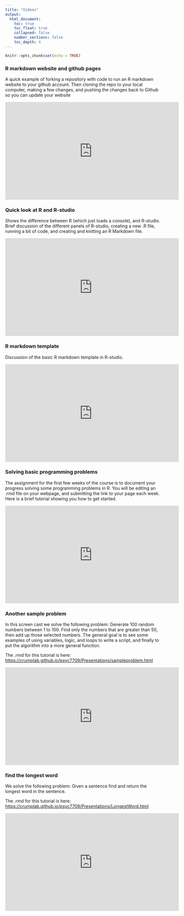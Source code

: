 ```yaml
---
title: "Videos"
output: 
  html_document:
    toc: true
    toc_float: true
    collapsed: false
    number_sections: false
    toc_depth: 4
---
```


```r
knitr::opts_chunk$set(echo = TRUE)
```

### R markdown website and github pages

A quick example of forking a repository with code to run an R markdown website to your github account. Then cloning the repo to your local computer, making a few changes, and pushing the changes back to Github so you can update your website

<iframe width="560" height="315" src="https://www.youtube.com/embed/nc7XhQrasCM" frameborder="0" allow="accelerometer; autoplay; encrypted-media; gyroscope; picture-in-picture" allowfullscreen></iframe>

### Quick look at R and R-studio

Shows the difference between R (which just loads a console), and R-studio. Brief discussion of the different panels of R-studio, creating a new .R file, running a bit of code, and creating and knitting an R Markdown file.

<iframe width="560" height="315" src="https://www.youtube.com/embed/HTJ-bTD70oE" frameborder="0" allow="accelerometer; autoplay; encrypted-media; gyroscope; picture-in-picture" allowfullscreen></iframe>

### R markdown template

Discussion of the basic R markdown template in R-studio.

<iframe width="560" height="315" src="https://www.youtube.com/embed/PyEkQo9URi8" frameborder="0" allow="accelerometer; autoplay; encrypted-media; gyroscope; picture-in-picture" allowfullscreen></iframe>


### Solving basic programming problems

The assignment for the first few weeks of the course is to document your progress solving some programming problems in R. You will be editing an .rmd file on your webpage, and submitting the link to your page each week. Here is a brief tutorial showing you how to get started.

<iframe width="560" height="315" src="https://www.youtube.com/embed/25uuRq-4oFM" frameborder="0" allow="accelerometer; autoplay; encrypted-media; gyroscope; picture-in-picture" allowfullscreen></iframe>

### Another sample problem

In this screen cast we solve the following problem: Generate 100 random numbers between 1 to 100. Find only the numbers that are greater than 50, then add up those selected numbers. The general goal is to see some examples of using variables, logic, and loops to write a script, and finally to put the algorithm into a more general function.

The .rmd for this tutorial is here: [https://crumplab.github.io/psyc7709/Presentations/sampleproblem.html](https://crumplab.github.io/psyc7709/Presentations/sampleproblem.html)

<iframe width="560" height="315" src="https://www.youtube.com/embed/RhVZy1vw2iQ" frameborder="0" allow="accelerometer; autoplay; encrypted-media; gyroscope; picture-in-picture" allowfullscreen></iframe>

### find the longest word

We solve the following problem: Given a sentence find and return the longest word in the sentence. 

The .rmd for this tutorial is here: [https://crumplab.github.io/psyc7709/Presentations/LongestWord.html](https://crumplab.github.io/psyc7709/Presentations/LongestWord.html)

<iframe width="560" height="315" src="https://www.youtube.com/embed/qNJNQH1nAlg" frameborder="0" allow="accelerometer; autoplay; encrypted-media; gyroscope; picture-in-picture" allowfullscreen></iframe>



